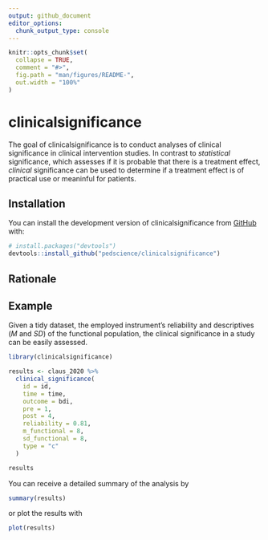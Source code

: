 ```yaml
---
output: github_document
editor_options: 
  chunk_output_type: console
---
```


<!-- README.md is generated from README.Rmd. Please edit that file -->

```r
knitr::opts_chunk$set(
  collapse = TRUE,
  comment = "#>",
  fig.path = "man/figures/README-",
  out.width = "100%"
)
```

# clinicalsignificance

<!-- badges: start -->

<!-- badges: end -->

The goal of clinicalsignificance is to conduct analyses of clinical significance in clinical intervention studies. In contrast to *statistical* significance, which assesses if it is probable that there is a treatment effect, *clinical* significance can be used to determine if a treatment effect is of practical use or meaninful for patients.

## Installation

You can install the development version of clinicalsignificance from [GitHub](https://github.com/) with:

``` r
# install.packages("devtools")
devtools::install_github("pedscience/clinicalsignificance")
```

## Rationale

## Example
Given a tidy dataset, the employed instrument's reliability and descriptives (_M_ and _SD_) of the functional population, the clinical significance in a study can be easily assessed.

```r
library(clinicalsignificance)

results <- claus_2020 %>% 
  clinical_significance(
    id = id, 
    time = time, 
    outcome = bdi, 
    pre = 1, 
    post = 4, 
    reliability = 0.81, 
    m_functional = 8, 
    sd_functional = 8, 
    type = "c"
  )

results
```

You can receive a detailed summary of the analysis by

```r
summary(results)
```

or plot the results with

```r
plot(results)
```

